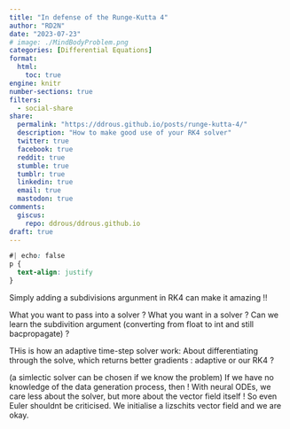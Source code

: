 ```yaml
---
title: "In defense of the Runge-Kutta 4"
author: "RD2N"
date: "2023-07-23"
# image: ./MindBodyProblem.png
categories: [Differential Equations]
format:
  html:
    toc: true
engine: knitr
number-sections: true
filters:
  - social-share
share:
  permalink: "https://ddrous.github.io/posts/runge-kutta-4/"
  description: "How to make good use of your RK4 solver"
  twitter: true
  facebook: true
  reddit: true
  stumble: true
  tumblr: true
  linkedin: true
  email: true
  mastodon: true
comments:
  giscus:
    repo: ddrous/ddrous.github.io
draft: true
---
```


```css
#| echo: false
p {
  text-align: justify
}
```

Simply adding a subdivisions argunment in RK4 can make it amazing !!

What you want to pass into a solver ?
What you want in a solver ? 
Can we learn the subdivition argument (converting from float to int and still bacpropagate) ?

THis is how an adaptive time-step solver work:
About differentiating through the solve, which returns better gradients : adaptive or our RK4 ?


(a simlectic solver can be chosen if we know the problem) If we have no knowledge of the data generation process, then ! 
With neural ODEs, we care less about the solver, but more about the vector field itself ! So even Euler shouldnt be criticised. We initialise a lizschits vector field and we are okay. 
